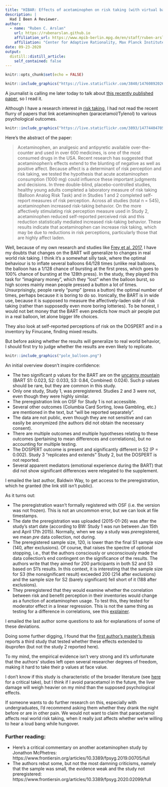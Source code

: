 ```yaml
---
title: "HIBAR: Effects of acetaminophen on risk taking (with virtual balloons)"
description: |
  Had I Been A Reviewer.
author:
  - name: "Ruben C. Arslan"
    url: https://rubenarslan.github.io
    affiliation_url: https://www.mpib-berlin.mpg.de/en/staff/ruben-arslan
    affiliation: "Center for Adaptive Rationality, Max Planck Institute for Human Development, Berlin" 
date: 09-23-2020
output:
  distill::distill_article:
    self_contained: false
---
```


```r
knitr::opts_chunk$set(echo = FALSE)
```

```r
knitr::include_graphics("https://live.staticflickr.com/3840/14760892026_a1c3d99899_o_d.jpg")
```

A journalist is calling me later today to talk about [this recently published
paper](https://academic.oup.com/scan/advance-article/doi/10.1093/scan/nsaa108/5897711#207180755), so I read it.

Although I have a research interest in [risk taking](https://twitter.com/rubenarslan/status/1308034146275667969), I had not read the recent flurry of papers that link acetaminophen (paracetamol/Tylenol) to various psychological outcomes.

<aside>
```r
knitr::include_graphics("https://live.staticflickr.com/3893/14774404705_89a3436e9f_o_d.jpg")
```
</aside>

Here's the abstract of the paper:

> Acetaminophen, an analgesic and antipyretic available over-the-counter and used in over 600 medicines, is one of the most consumed drugs in the USA. Recent research has suggested that acetaminophen’s effects extend to the blunting of negative as well as positive affect. Because affect is a determinant of risk perception and risk taking, we tested the hypothesis that acute acetaminophen consumption (1000 mg) could influence these important judgments and decisions. In three double-blind, placebo-controlled studies, healthy young adults completed a laboratory measure of risk taking (Balloon Analog Risk Task) and in Studies 1 and 2 completed self-report measures of risk perception. Across all studies (total n = 545), acetaminophen increased risk-taking behavior. On the more affectively stimulating risk perception measure used in Study 2, acetaminophen reduced self-reported perceived risk and this reduction statistically mediated increased risk-taking behavior. These results indicate that acetaminophen can increase risk taking, which may be due to reductions in risk perceptions, particularly those that are highly affect laden.

Well, because of my own research and studies like [Frey et al. 2017](https://advances.sciencemag.org/content/3/10/e1701381.short), I have my doubts that changes on the BART will generalize to changes in real world risk taking. I think it's a somewhat silly task, where the optimal behaviour is to inflate several balloons 64/128 times (unlike real balloons, the balloon has a 1/128 chance of bursting at the first press, which goes to 100% chance of bursting at the 128th press). In the study, they played this task for "imaginary money", which they "lost" when the balloon burst, so high scores mainly mean people pressed a button a lot of times. Unsurprisingly, people rarely "pump" (press a button) the optimal number of times, perhaps because it is boring to do so. Ironically, the BART is in wide use, because it is supposed to measure the affectively-laden side of risk taking (rather than supposedly even more boring lotteries). To be honest, I would not bet money that the BART even predicts how much air people put in a real balloon, let alone bigger life choices.

They also look at self-reported perceptions of risk on the DOSPERT and in a inventory by Finucane, finding mixed results.

But before asking whether the results will generalize to real world behavior, I should first try to judge whether the results are even likely to replicate.

<aside>
```r
knitr::include_graphics("pole_balloon.png")
```
</aside>

An initial overview doesn't inspire confidence: 

- The two significant p values for the BART are on the [uncanny mountain](http://www.the100.ci/2018/02/15/the-uncanny-mountain-p-values-between-01-and-10-are-still-a-problem/) (BART S1: 0.023, S2: 0.033, S3: 0.84, Combined: 0.024). Such p values should be rare, but they are common in this study.
- Only one study, Study 1, was preregistered. Studies 2 and 3 were not, even though they were highly similar.
- The preregistration link on OSF for Study 1 is not accessible.
- Several other outcomes (Columbia Card Sorting, Iowa Gambling, etc.) are mentioned in the text, but "will be reported separately".
- The data are not public, even though they are not sensitive and can easily be anonymized (the authors did not obtain the necessary consent).
- There are multiple outcomes and multiple hypotheses relating to these outcomes (pertaining to mean differences and correlations), but no accounting for multiple testing.
- The DOSPERT outcome is present and significantly different in S2 (P = 0.002). Study 3 "replicates and extends" Study 2, but the DOSPERT is not reported.
- Several apparent mediators (emotional experience during the BART) that did not show significant differences were relegated to the supplement.

I emailed the last author, Baldwin Way, to get access to the preregistration, which he granted (the link still isn't public).

As it turns out:

- The preregistration wasn't formally registered with OSF (i.e. the version was not frozen). This is not an uncommon error, but we can look at file timestamps.
- The date the preregistration was uploaded (2015-01-26) was after the study's start date (according to BW: Study 1 was run between Jan 15th and April 17th 2015). Normally, when we say a study was *pre*registered, we mean *pre* data collection, not during. 
- The preregistered sample size, 120, is lower than the final S1 sample size (140, after exclusions). Of course, that raises the spectre of optional stopping, i.e., that the authors consciously or unconsciously made the data collection's end contingent on the significance of the results. The authors write that they aimed for 200 participants in both S2 and S3 based on S1's results. In this context, it is interesting that the sample size for S3 (the nonsignificant result) exceeded 200 (214 after exclusions) and the sample size for S2 (barely significant) fell short of it (188 after exclusions).
- They preregistered that they would examine whether the correlation between risk and benefit perception in their inventories would change as a function of acetaminophen usage. To test this, they tested for moderator effect in a linear regression. This is not the same thing as testing for a difference in correlations, see this [explainer](https://rubenarslan.github.io/posts/2019-03-12-moderation-vs-distributional-regression/).

I emailed the last author some questions to ask for explanations of some of these deviations.

Doing some further digging, I found that the [first author's master's thesis](https://etd.ohiolink.edu/pg_10?0::NO:10:P10_ACCESSION_NUM:osu1477054183340724) reports a third study that tested whether these effects extended to ibuprofen (but not the study 2 reported here).

To my mind, the empirical evidence isn't very strong and it's unfortunate that the authors' studies left open several researcher degrees of freedom, making it hard to take their p values at face value.

I don't know if this study is characteristic of the broader literature (see [here](https://neurocritic.blogspot.com/2019/04/the-paracetamol-papers.html) for a critical take), but I think if I avoid paracetamol in the future, the liver damage will weigh heavier on my mind than the supposed psychological effects.

If someone wants to do further research on this, especially with undergraduates, I'd recommend asking them whether they drank the night before or are in other pain. We would not want to claim that paracetamol affects real world risk taking, when it really just affects whether we're willing to hear a loud bang while hungover.

### Further reading:

- Here's a critical commentary on another acetaminophen study by Jonathon McPhetres: https://www.frontiersin.org/articles/10.3389/fpsyg.2019.00705/full
- The authors rebut some, but not the most damning criticisms, namely that the sample was small, the evidence weak and the study not preregistered: https://www.frontiersin.org/articles/10.3389/fpsyg.2020.02099/full


